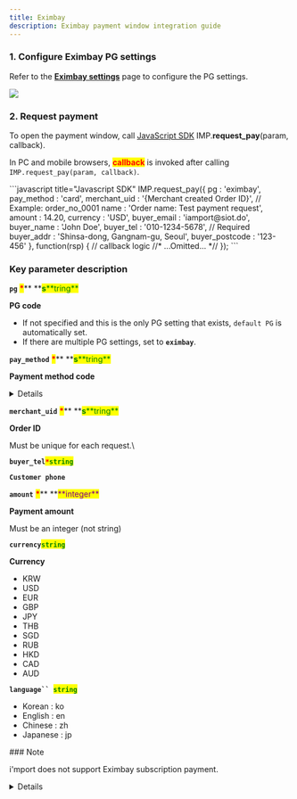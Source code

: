 ```yaml
---
title: Eximbay
description: Eximbay payment window integration guide
---
```



### 1. Configure Eximbay PG settings

Refer to the [**Eximbay settings**](../../ready/2.-pg/payment-gateway-settings/undefined-6) page to
configure the PG settings.

![](</gitbook-assets/en/screenshot 2022-06-03 3.34.40.png>)

### 2. Request payment

To open the payment window, call [JavaScript SDK](../../sdk/javascript-sdk/)
IMP.**request_pay**(param, callback).

In PC and mobile browsers, <mark style="color:red;">**callback**</mark> is invoked after calling `IMP.request_pay(param, callback)`.

<Tabs>
<Tab title="Authenticated payment request">
```javascript title="Javascript SDK"
IMP.request_pay({
    pg : 'eximbay',
    pay_method : 'card',
    merchant_uid : '{Merchant created Order ID}', // Example: order_no_0001
    name : 'Order name: Test payment request',
    amount : 14.20,
    currency : 'USD',
    buyer_email : 'iamport@siot.do',
    buyer_name : 'John Doe',
    buyer_tel : '010-1234-5678', // Required
    buyer_addr : 'Shinsa-dong, Gangnam-gu, Seoul',
    buyer_postcode : '123-456'
}, function(rsp) { // callback logic
	//* ...Omitted... *//
});
```

####

### Key parameter description

**`pg`** <mark style="color:red;">**\***</mark>\*\* **<mark style="color:green;">**s**</mark><mark style="color:green;">**tring\*\*</mark>

**PG code**

- If not specified and this is the only PG setting that exists, `default PG` is automatically set.
- If there are multiple PG settings, set to **`eximbay`**.

**`pay_method`** <mark style="color:red;">**\***</mark>\*\* **<mark style="color:green;">**s**</mark><mark style="color:green;">**tring\*\*</mark>

**Payment method code**

<Details>
<p slot="summary">Payment method codes</p>

- `card` (credit card)
- `wechat`
- `alipay`
- `card` (foreign credit card)
- `unionpay`
- `tenpay`
- `econtext` (payment via Japanese convenience store)

</Details>

**`merchant_uid`** <mark style="color:red;">**\***</mark>\*\* **<mark style="color:green;">**s**</mark><mark style="color:green;">**tring\*\*</mark>

**Order ID**

Must be unique for each request.\

**`buyer_tel`**<mark style="color:red;">**`*`**</mark><mark style="color:green;">**`string`**</mark>

**`Customer phone`**

**`amount`** <mark style="color:red;">**\***</mark>\*\* **<mark style="color:purple;">**integer\*\*</mark>

**Payment amount**

Must be an integer (not string)

**`currency`**<mark style="color:green;">**`string`**</mark>

**Currency**

- KRW
- USD
- EUR
- GBP
- JPY
- THB
- SGD
- RUB
- HKD
- CAD
- AUD

**` language``  `**<mark style="color:green;">**`string`**</mark>

- Korean : ko
- English : en
- Chinese : zh
- Japanese : jp

</Tab>
</Tabs>

<Hint style="warning">
### Note

i'mport does not support Eximbay subscription payment.

</Hint>

<Details>
<p slot="summary">How to test convenience store payment</p>

### Convenience store payment method

As with virtual accounts in Korea, payment is processed at the convenience store counter using the message sent to the customer by e-mail or text message after requesting payment via the payment window.

- i'mport internally sets pay_method : vbank
- Sends callback and webhook to notify that Econtext has been created (status: ready / vbank_num is fixed as unknown)
- When Econtext confirms payment deposit, i'mport receives a response from Eximbay, changes status to `paid`, and sends a webhook for post-payment processing

### **Convenience store payment test procedure**

As with the virtual account, you need to test the result of the customer's deposit and receive a notification upon deposit.

1. Set Eximbay test mode to `ON` and proceed with the payment window.
2. Write down the `pg_tid` value from the callback response (check the value from the PG approval number column in the i'mport Admin console)
3. Log in from [http://test.econ.ne.jp/site/tuchi_2/tuchi_menu_2.html](http://test.econ.ne.jp/site/tuchi_2/tuchi_menu_2.html) \
   (ID: ectest / password: #eg0810# )
4. ShopID : 361301, orderID : `pg_tid` (from step 2)
5. Click **登録** button at the bottom
6. On the next page, click **登録** button
7. Wait 10 minutes and then check that the status is changed to **paid** (at this point, webhook is sent to notify of the deposit)

</Details>

